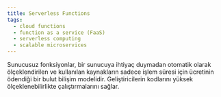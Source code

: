 ```yaml
---
title: Serverless Functions
tags:
  - cloud functions
  - function as a service (FaaS)
  - serverless computing
  - scalable microservices
---
```


Sunucusuz fonksiyonlar, bir sunucuya ihtiyaç duymadan otomatik olarak ölçeklendirilen ve kullanılan kaynakların sadece işlem süresi için ücretinin ödendiği bir bulut bilişim modelidir. Geliştiricilerin kodlarını yüksek ölçeklenebilirlikte çalıştırmalarını sağlar.